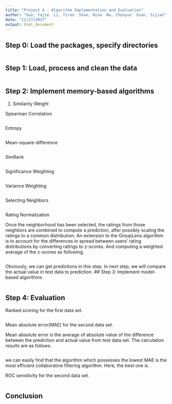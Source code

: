 ---
title: "Project 4 - Algorithm Implementation and Evaluation"
author: "Guo, Yajie  Li, Yiran  Shao, Nina  Wu, Chenyun  Xuan, Sijian"
date: "11/27/2017"
output: html_document
---

## Step 0: Load the packages, specify directories

```{r}

```

## Step 1: Load, process and clean the data

```{r}

```

## Step 2: Implement memory-based algorithms

1) Similarity Weight

Spearman Correlation
```{r}

```

Entropy
```{r}

```

Mean-square-difference
```{r}

```

SimRank
```{r}

```

Significance Weighting
```{r}

```

Variance Weighting
```{r}

```

Selecting Neighbors
```{r}

```

Rating Normalization

Once the neighborhood has been selected, the ratings from those neighbors are combined to compute a prediction, after possibly scaling the ratings to a common distribution. An extension to the GroupLens algorithm is to account for the differences in spread between users' rating distributions by converting ratings to z-scores. And computing a weighted average of the z-scores as following.
```{r}

```

Obviously, we can get predictions in this step. In next step, we will compare the actual value in test data to prediction. 
## Step 3: Implement model-based algorithms

```{r}

```

## Step 4: Evaluation

Ranked scoring for the first data set.
```{r}

```

Mean absolute error(MAE) for the second data set.

Mean absolute error is the average of absolute value of the difference between the prediction and actual value from test data set. The calculation results are as follows.
```{r}

```

we can easily find that the algorithm which possesses the lowest MAE is the most efficient collaborative filtering algorithm. Here, the best one is     .

ROC sensitivity for the second data set.
```{r}

```

## Conclusion

